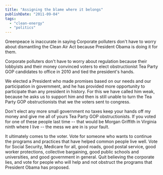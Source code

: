 ```yaml
---
title: "Assigning the blame where it belongs"
publishDate: "2011-09-04"
tags: 
  - "clean-energy"
  - "politics"
---
```


Greenpeace is inaccurate in saying Corporate polluters don't have to worry about dismantling the Clean Air Act because President Obama is doing it for them.

Corporate polluters don't have to worry about regulation because their lobbyists and their money convinced voters to elect obstructionist Tea Party GOP candidates to office in 2010 and tied the president's hands.

We elected a President who made promises based on our needs and our participation in government, and he has provided more opportunity to participate than any president in history. For this we have called him weak, because he asks us to support him and then is still unable to turn the Tea Party GOP obstructionists that we the voters sent to congress.

Don't elect any more small government no taxes keep your hands off my money and give me all of yours Tea Party GOP obstructionists. If you voted for one of these people last time -- that would be Morgan Griffith in Virginia ninth where I live -- the mess we are in is your fault.

It ultimately comes to the voter. Vote for someone who wants to continue the programs and practices that have helped common people live well. Vote for Social Security, Medicare for all, good roads, good postal service, good worker protections, collective bargaining, good public schools and universities, and good government in general. Quit believing the corporate lies, and vote for people who will help and not obstruct the programs that President Obama has proposed.
